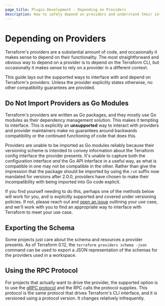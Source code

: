 ```yaml
---
page_title: Plugin Development - Depending on Providers
description: How to safely depend on providers and understand their interfaces.
---
```


# Depending on Providers

Terraform's providers are a substantial amount of code, and occasionally it
makes sense to depend on their functionality. The most straightforward and
obvious way to depend on a provider is to depend on the Terraform CLI, but
occasionally it makes sense to rely on a provider in a different context.

This guide lays out the supported ways to interface with and depend on
Terraform's providers. Unless the provider explicitly states otherwise, no
other compatibility guarantees are provided.

## Do Not Import Providers as Go Modules

Terraform's providers are written as Go packages, and they mostly use Go
modules as their dependency management solution. This makes it tempting to
interface. This is explicitly an **unsupported** way to interact with providers
and provider maintainers make no guarantees around backwards compatibility or
the continued functioning of code that does this.

Providers are unable to be imported as Go modules reliably because their
versioning scheme is intended to convey information about the Terraform config
interface the provider presents. It's unable to capture both the configuration
interface _and_ the Go API interface in a useful way, as what is compatible in
one may not be compatible in the other. Rather than give the impression that
the package should be imported by using the `/vX` suffix now mandated for
versions after 2.0.0, providers have chosen to make their incompatibility with
being imported into Go code explicit.

If you find yourself needing to do this, perhaps one of the methods below will
work for you, and is explicitly supported and covered under versioning policies.
If not, please reach out and [open an issue](https://github.com/hashicorp/terraform/issues/new)
outlining your use case, and we'll work with you to find an appropriate way
to interface with Terraform to meet your use case.

## Exporting the Schema

Some projects just care about the schema and resources a provider presents. As
of Terraform 0.12, the `terraform providers schema -json` command can be used
to export a JSON representation of the schemas for the providers used in a
workspace.

## Using the RPC Protocol

For projects that actually want to drive the provider, the supported option is to use the [gRPC protocol](https://github.com/hashicorp/terraform/tree/main/docs/plugin-protocol)
and the RPC calls the protocol supplies. This
protocol is the same protocol that drives Terraform's CLI interface, and
it is versioned using a protocol version. It changes relatively infrequently.
